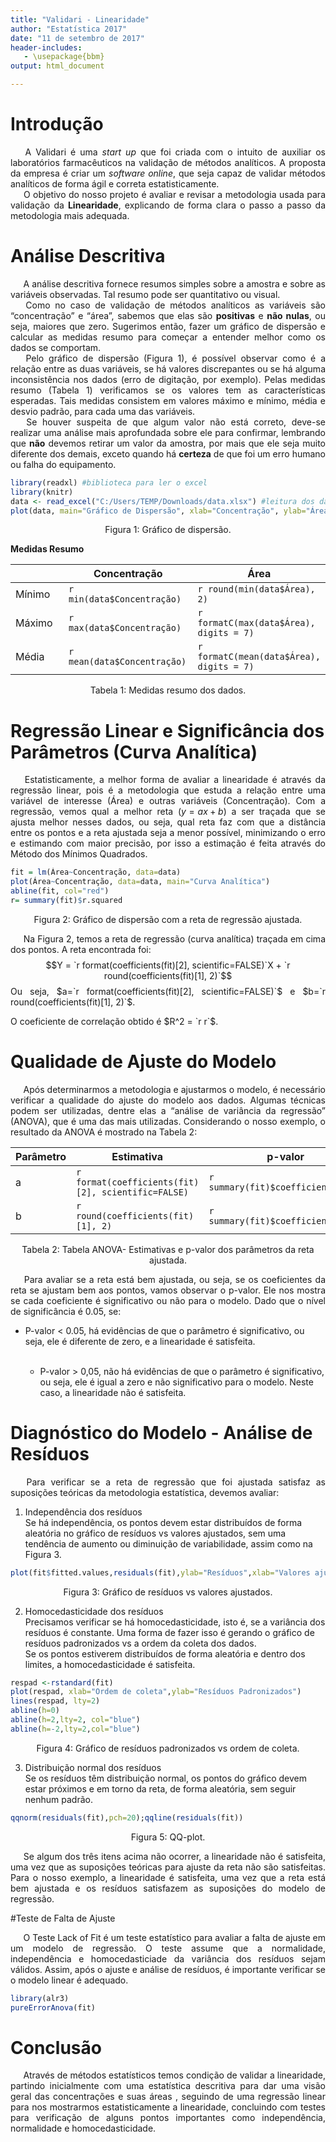 ```yaml
---
title: "Validari - Linearidade"
author: "Estatística 2017"
date: "11 de setembro de 2017"
header-includes:
   - \usepackage{bbm}
output: html_document

---
```

# Introdução

<p align="justify"> $\quad$ A Validari é uma *start up* que foi criada com o intuito de auxiliar os laboratórios farmacêuticos na validação de métodos analíticos. A proposta da empresa é criar um *software online*, que seja capaz de validar métodos analíticos de forma ágil e correta estatisticamente.  
$\quad$ O objetivo do nosso projeto é avaliar e revisar a metodologia usada para validação da **Linearidade**, explicando de forma clara o passo a passo da metodologia mais adequada.</p>  


# Análise Descritiva   

<p align="justify"> $\quad$ A análise descritiva fornece resumos simples sobre a amostra e sobre as variáveis observadas. Tal resumo pode ser quantitativo ou visual.     
$\quad$ Como no caso de validação de métodos analíticos as variáveis são “concentração” e “área”, sabemos que elas são **positivas** e **não nulas**, ou seja, maiores que zero. Sugerimos então, fazer um gráfico de dispersão e calcular as medidas resumo para começar a entender melhor como os dados se comportam.    
$\quad$ Pelo gráfico de dispersão (Figura 1), é possível observar como é a relação entre as duas variáveis, se há valores discrepantes ou se há alguma inconsistência nos dados (erro de digitação, por exemplo). Pelas medidas resumo (Tabela 1) verificamos se os valores tem as características esperadas. Tais medidas consistem em valores máximo e mínimo, média e desvio padrão, para cada uma das variáveis.    
$\quad$ Se houver suspeita de que algum valor não está correto,  deve-se realizar uma análise mais aprofundada sobre ele para confirmar, lembrando que **não** devemos retirar um valor da amostra, por mais que ele seja muito diferente dos demais, exceto quando há **certeza** de que foi um erro humano ou falha do equipamento. </p>

```r
library(readxl) #biblioteca para ler o excel
library(knitr)
data <- read_excel("C:/Users/TEMP/Downloads/data.xlsx") #leitura dos dados
plot(data, main="Gráfico de Dispersão", xlab="Concentração", ylab="Área") #grafico de dispersao

```

<center>Figura 1: Gráfico de dispersão.</center>  


**Medidas Resumo**  


|        | Concentração | Área     |
|--------|--------------|----------|
| Mínimo | `r min(data$Concentração)`         | `r round(min(data$Área), 2)`  |
| Máximo | `r max(data$Concentração)`        | `r formatC(max(data$Área), digits = 7)` |
| Média  | `r mean(data$Concentração)`         | `r formatC(mean(data$Área), digits = 7)` |


<center>Tabela 1: Medidas resumo dos dados.</center>

# Regressão Linear e Significância dos Parâmetros (Curva Analítica)  

<p align="justify"> $\quad$ Estatisticamente, a melhor forma de avaliar a linearidade é através da regressão linear, pois é a metodologia que estuda a relação entre uma variável de interesse (Área) e outras variáveis (Concentração). Com a regressão, vemos qual a melhor reta $(y=ax + b)$ a ser traçada que se ajusta melhor nesses dados, ou seja, qual reta faz com que a distância entre os pontos e a reta ajustada seja a menor possível, minimizando o erro e estimando com maior precisão, por isso a estimação é feita através do Método dos Mínimos Quadrados.</p>  

```r
fit = lm(Área~Concentração, data=data)
plot(Área~Concentração, data=data, main="Curva Analítica")
abline(fit, col="red")
r= summary(fit)$r.squared

```

<center>Figura 2: Gráfico de dispersão com a reta de regressão ajustada.</center>  


<p align="justify"> $\quad$ Na Figura 2, temos a reta de regressão (curva analítica) traçada em cima dos pontos. A reta encontrada foi:   
$$Y = `r format(coefficients(fit)[2], scientific=FALSE)`X + `r round(coefficients(fit)[1], 2)`$$
Ou seja, $a=`r format(coefficients(fit)[2], scientific=FALSE)`$ e $b=`r round(coefficients(fit)[1], 2)`$.</p>    
O coeficiente de correlação obtido é $R^2 = `r r`$.


# Qualidade de Ajuste do Modelo

<p align="justify"> $\quad$ Após determinarmos a metodologia e ajustarmos o modelo, é necessário verificar a qualidade do ajuste do modelo aos dados. Algumas técnicas podem ser utilizadas, dentre elas a  “análise de variância da regressão” (ANOVA), que é uma das mais utilizadas. 
Considerando o nosso exemplo, o resultado da ANOVA é mostrado na Tabela 2: </p> 

| Parâmetro 	| Estimativa                                          	| p-valor                             	|
|-----------	|-----------------------------------------------------	|-------------------------------------	|
| a         	| `r  format(coefficients(fit)[2], scientific=FALSE)` 	| `r summary(fit)$coefficients[2,4]`  	|
| b         	| `r round(coefficients(fit)[1], 2)`                  	| `r summary(fit)$coefficients[1,4]`  	|    

<center>Tabela 2: Tabela ANOVA- Estimativas e p-valor dos parâmetros da reta ajustada.</center>

<p align="justify"> $\quad$ Para avaliar se a reta está bem ajustada, ou seja, se os coeficientes da reta se ajustam bem aos pontos, vamos observar o p-valor. Ele nos mostra se cada coeficiente é significativo ou não para o modelo.
Dado que o nível de significância é 0.05, se:   
   <p> * P-valor < 0.05, há evidências de que o parâmetro é significativo, ou seja, ele é diferente de zero, e a linearidade é satisfeita. <br />    
   <p> * P-valor > 0,05, não há evidências de que o parâmetro é significativo, ou seja, ele é igual a zero e não significativo para o modelo. Neste caso, a linearidade não é satisfeita. </p> 

# Diagnóstico do Modelo - Análise de Resíduos

<p align="justify"> $\quad$ Para verificar se a reta de regressão que foi ajustada satisfaz as suposições teóricas da metodologia estatística, devemos avaliar:</p>

1. Independência dos resíduos  
Se há independência, os pontos devem estar distribuídos de forma aleatória no gráfico de resíduos vs valores ajustados, sem uma tendência de aumento ou diminuição de variabilidade, assim como na Figura 3.

```r
plot(fit$fitted.values,residuals(fit),ylab="Resíduos",xlab="Valores ajustados"); abline(h=0)
```

<center>Figura 3: Gráfico de resíduos vs valores ajustados.</center>

2. Homocedasticidade dos resíduos  
Precisamos verificar se há homocedasticidade, isto é, se a variância dos resíduos é constante. Uma forma de fazer isso é gerando o gráfico de resíduos padronizados vs a ordem da coleta dos dados.  
Se os pontos estiverem distribuídos de forma aleatória e dentro dos limites, a homocedasticidade é satisfeita.

```r
respad <-rstandard(fit)
plot(respad, xlab="Ordem de coleta",ylab="Resíduos Padronizados")
lines(respad, lty=2)
abline(h=0)
abline(h=2,lty=2, col="blue")
abline(h=-2,lty=2,col="blue")

```

<center>Figura 4: Gráfico de resíduos padronizados vs ordem de coleta.</center>

3. Distribuição normal dos resíduos  
Se os resíduos têm distribuição normal, os pontos do gráfico devem estar próximos e em torno da reta, de forma aleatória, sem seguir nenhum padrão.

```r
qqnorm(residuals(fit),pch=20);qqline(residuals(fit))
```

<center>Figura 5: QQ-plot.</center>

<p align="justify"> $\quad$ Se algum dos três itens acima não ocorrer, a linearidade não é satisfeita, uma vez que as suposições teóricas para ajuste da reta não são satisfeitas. Para o nosso exemplo, a linearidade é satisfeita, uma vez que a reta está bem ajustada e os resíduos satisfazem as suposições do modelo de regressão.</p>

#Teste de Falta de Ajuste

<p align="justify"> $\quad$ O Teste Lack of Fit é um teste estatístico para avaliar a falta de ajuste em um modelo de regressão. O teste assume que a normalidade, independência e homocedasticiade da variância dos resíduos sejam válidos. Assim, após o ajuste e análise de resíduos, é importante verificar se o modelo linear é adequado.</p>

```r
library(alr3)
pureErrorAnova(fit)
```

# Conclusão

<p align="justify"> $\quad$ Através de métodos estatísticos temos condição de validar a linearidade, partindo inicialmente com uma estatística descritiva para dar uma visão geral das concentrações e suas áreas , seguindo de uma regressão linear para nos mostrarmos estatisticamente a linearidade, concluindo com testes para verificação de alguns pontos importantes como independência, normalidade e homocedasticidade. </p> 
